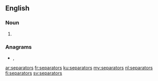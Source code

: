 ==English==

===Noun===
{{head|en|noun plural form}}

# {{plural of|separator|lang=en}}

===Anagrams===
* {{l|en|sea parrots}}, {{l|en|sea-parrots}}

[[ar:separators]]
[[fr:separators]]
[[ku:separators]]
[[my:separators]]
[[nl:separators]]
[[fi:separators]]
[[sv:separators]]